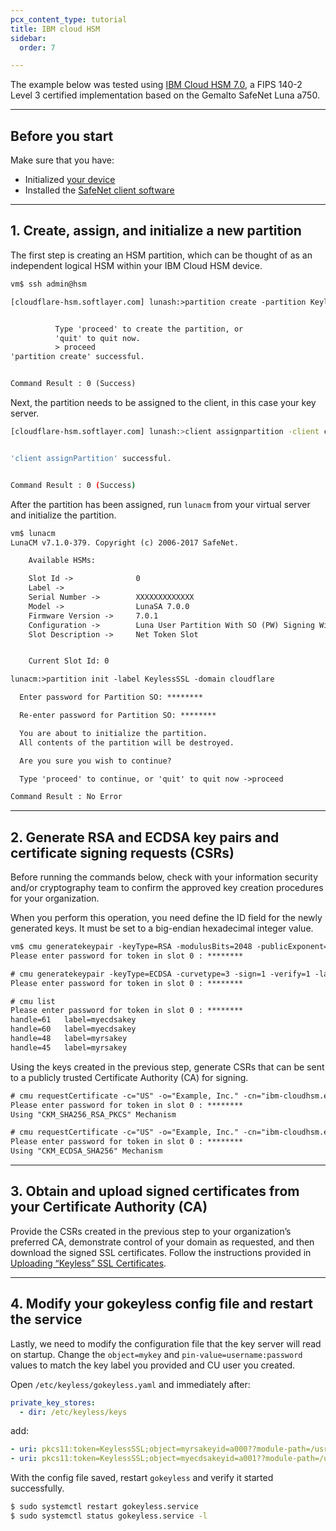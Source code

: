 ```yaml
---
pcx_content_type: tutorial
title: IBM cloud HSM
sidebar:
  order: 7

---
```


The example below was tested using [IBM Cloud HSM 7.0](https://console.bluemix.net/docs/infrastructure/hardware-security-modules/about.html#about-ibm-cloud-hsm), a FIPS 140-2 Level 3 certified implementation based on the Gemalto SafeNet Luna a750.

***

## Before you start

Make sure that you have:

* Initialized [your device](https://console.bluemix.net/docs/infrastructure/hardware-security-modules/initialize_hsm.html#initializing-the-ibm-cloud-hsm)
* Installed the [SafeNet client software](https://cpl.thalesgroup.com/node/11350)

***

## 1. Create, assign, and initialize a new partition

The first step is creating an HSM partition, which can be thought of as an independent logical HSM within your IBM Cloud HSM device.

```txt
vm$ ssh admin@hsm

[cloudflare-hsm.softlayer.com] lunash:>partition create -partition KeylessSSL


          Type 'proceed' to create the partition, or
          'quit' to quit now.
          > proceed
'partition create' successful.


Command Result : 0 (Success)
```

Next, the partition needs to be assigned to the client, in this case your key server.

```bash
[cloudflare-hsm.softlayer.com] lunash:>client assignpartition -client cloudflare-vm.softlayer.com -partition KeylessSSL


'client assignPartition' successful.


Command Result : 0 (Success)
```

After the partition has been assigned, run `lunacm` from your virtual server and initialize the partition.

```txt
vm$ lunacm
LunaCM v7.1.0-379. Copyright (c) 2006-2017 SafeNet.

    Available HSMs:

    Slot Id ->              0
    Label ->
    Serial Number ->        XXXXXXXXXXXXX
    Model ->                LunaSA 7.0.0
    Firmware Version ->     7.0.1
    Configuration ->        Luna User Partition With SO (PW) Signing With Cloning Mode
    Slot Description ->     Net Token Slot


    Current Slot Id: 0

lunacm:>partition init -label KeylessSSL -domain cloudflare

  Enter password for Partition SO: ********

  Re-enter password for Partition SO: ********

  You are about to initialize the partition.
  All contents of the partition will be destroyed.

  Are you sure you wish to continue?

  Type 'proceed' to continue, or 'quit' to quit now ->proceed

Command Result : No Error
```

***

## 2. Generate RSA and ECDSA key pairs and certificate signing requests (CSRs)

Before running the commands below, check with your information security and/or cryptography team to confirm the approved key creation procedures for your organization.

When you perform this operation, you need define the ID field for the newly generated keys. It must be set to a big-endian hexadecimal integer value.

```txt
vm$ cmu generatekeypair -keyType=RSA -modulusBits=2048 -publicExponent=65537 -sign=1 -verify=1 -labelpublic=myrsakey -labelprivate=myrsakey -keygenmech=1  -id=a000
Please enter password for token in slot 0 : ********

# cmu generatekeypair -keyType=ECDSA -curvetype=3 -sign=1 -verify=1 -labelpublic=myecdsakey -labelprivate=myecdsakey -id=a001
Please enter password for token in slot 0 : ********

# cmu list
Please enter password for token in slot 0 : ********
handle=61   label=myecdsakey
handle=60   label=myecdsakey
handle=48   label=myrsakey
handle=45   label=myrsakey
```

Using the keys created in the previous step, generate CSRs that can be sent to a publicly trusted Certificate Authority (CA) for signing.

```txt
# cmu requestCertificate -c="US" -o="Example, Inc." -cn="ibm-cloudhsm.example.com" -s="California" -l="San Francisco" -publichandle=45 -privatehandle=48 -outputfile="rsa.csr" -sha256withrsa
Please enter password for token in slot 0 : ********
Using "CKM_SHA256_RSA_PKCS" Mechanism

# cmu requestCertificate -c="US" -o="Example, Inc." -cn="ibm-cloudhsm.example.com" -s="California" -l="San Francisco" -publichandle=60 -privatehandle=61 -outputfile="ecdsa.csr" -sha256withecdsa
Please enter password for token in slot 0 : ********
Using "CKM_ECDSA_SHA256" Mechanism
```

***

## 3. Obtain and upload signed certificates from your Certificate Authority (CA)

Provide the CSRs created in the previous step to your organization’s preferred CA, demonstrate control of your domain as requested, and then download the signed SSL certificates. Follow the instructions provided in [Uploading “Keyless” SSL Certificates](/ssl/keyless-ssl/configuration/cloudflare-tunnel/#step-3---upload-keyless-ssl-certificates).

***

## 4. Modify your gokeyless config file and restart the service

Lastly, we need to modify the configuration file that the key server will read on startup. Change the `object=mykey` and `pin-value=username:password` values to match the key label you provided and CU user you created.

Open `/etc/keyless/gokeyless.yaml` and immediately after:

```yaml
private_key_stores:
  - dir: /etc/keyless/keys
```

add:

```yaml
- uri: pkcs11:token=KeylessSSL;object=myrsakeyid=a000??module-path=/usr/safenet/lunaclient/lib/libCryptoki2_64.so&pin-value=password&max-sessions=1
- uri: pkcs11:token=KeylessSSL;object=myecdsakeyid=a001??module-path=/usr/safenet/lunaclient/lib/libCryptoki2_64.so&pin-value=password&max-sessions=1
```

With the config file saved, restart `gokeyless` and verify it started successfully.

```sh
$ sudo systemctl restart gokeyless.service
$ sudo systemctl status gokeyless.service -l
```
